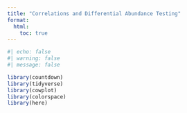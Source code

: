 ```yaml
---
title: "Correlations and Differential Abundance Testing"
format:
  html:
    toc: true
---
```


```r
#| echo: false
#| warning: false
#| message: false

library(countdown)
library(tidyverse)
library(cowplot)
library(colorspace)
library(here)

```


<!-- ## Slides   -->
<!-- [Make slides full screen](slides.qmd) -->

<!-- ```{=html} -->
<!-- <iframe class="slide-deck" src="slides.html" height="420" width="747" style="border: 1px solid #2e3846;"></iframe> -->
<!-- ``` -->

